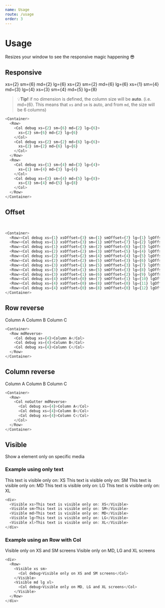 ```yaml
---
name: Usage
route: /usage
order: 3
---
```



# Usage

Resizes your window to see the responsive magic happening 😎

## Responsive

<Container>
  <Row>
    <Col debug xs={2} sm={6} md={2} lg={6}>
      xs={2} sm={6} md={2} lg={6}
    </Col>
    <Col debug xs={2} sm={2} md={6} lg={6}>
      xs={2} sm={2} md={6} lg={6}
    </Col>
  </Row>
  <Row>
    <Col debug xs={1} sm={4} md={3} lg={4}>
      xs={1} sm={4} md={3} lg={4}
    </Col>
    <Col debug xs={3} sm={4} md={5} lg={8}>
      xs={3} sm={4} md={5} lg={8}
    </Col>
  </Row>
</Container>

> 💡**Tip!** if no dimension is defined, the column size will be **auto**. 
(i.e. md={6}. This means that ```xs``` and ```sm``` is auto, 
and from ```md```, the size will be 6 columns)

```js
<Container>
  <Row>
    <Col debug xs={2} sm={6} md={2} lg={6}>
      xs={2} sm={6} md={2} lg={6}
    </Col>
    <Col debug xs={2} sm={2} md={6} lg={6}>
      xs={2} sm={2} md={6} lg={6}
    </Col>
  </Row>
  <Row>
    <Col debug xs={1} sm={4} md={3} lg={4}>
      xs={1} sm={4} md={3} lg={4}
    </Col>
    <Col debug xs={3} sm={4} md={5} lg={8}>
      xs={3} sm={4} md={5} lg={8}
    </Col>
  </Row>
</Container>
```

## Offset

<Container>
  <Row><Col debug xs={1} xsOffset={3} sm={1} smOffset={7} lg={1} lgOffset={11}>&nbsp;</Col></Row>
  <Row><Col debug xs={1} xsOffset={3} sm={1} smOffset={7} lg={2} lgOffset={10}>&nbsp;</Col></Row>
  <Row><Col debug xs={1} xsOffset={3} sm={2} smOffset={6} lg={3} lgOffset={9}>&nbsp;</Col></Row>
  <Row><Col debug xs={2} xsOffset={2} sm={3} smOffset={5} lg={4} lgOffset={8}>&nbsp;</Col></Row>
  <Row><Col debug xs={2} xsOffset={2} sm={4} smOffset={4} lg={5} lgOffset={7}>&nbsp;</Col></Row>
  <Row><Col debug xs={2} xsOffset={2} sm={5} smOffset={3} lg={6} lgOffset={6}>&nbsp;</Col></Row>
  <Row><Col debug xs={3} xsOffset={1} sm={5} smOffset={3} lg={7} lgOffset={5}>&nbsp;</Col></Row>
  <Row><Col debug xs={3} xsOffset={1} sm={5} smOffset={3} lg={8} lgOffset={4}>&nbsp;</Col></Row>
  <Row><Col debug xs={3} xsOffset={1} sm={6} smOffset={2} lg={9} lgOffset={3}>&nbsp;</Col></Row>
  <Row><Col debug xs={4} xsOffset={0} sm={7} smOffset={1} lg={10} lgOffset={2}>&nbsp;</Col></Row>
  <Row><Col debug xs={4} xsOffset={0} sm={8} smOffset={0} lg={11} lgOffset={1}>&nbsp;</Col></Row>
  <Row><Col debug xs={4} xsOffset={0} sm={8} smOffset={0} lg={12} lgOffset={0}>&nbsp;</Col></Row>
</Container>

```js
<Container>
  <Row><Col debug xs={1} xsOffset={3} sm={1} smOffset={7} lg={1} lgOffset={11}>&nbsp;</Col></Row>
  <Row><Col debug xs={1} xsOffset={3} sm={1} smOffset={7} lg={2} lgOffset={10}>&nbsp;</Col></Row>
  <Row><Col debug xs={1} xsOffset={3} sm={2} smOffset={6} lg={3} lgOffset={9}>&nbsp;</Col></Row>
  <Row><Col debug xs={2} xsOffset={2} sm={3} smOffset={5} lg={4} lgOffset={8}>&nbsp;</Col></Row>
  <Row><Col debug xs={2} xsOffset={2} sm={4} smOffset={4} lg={5} lgOffset={7}>&nbsp;</Col></Row>
  <Row><Col debug xs={2} xsOffset={2} sm={5} smOffset={3} lg={6} lgOffset={6}>&nbsp;</Col></Row>
  <Row><Col debug xs={3} xsOffset={1} sm={5} smOffset={3} lg={7} lgOffset={5}>&nbsp;</Col></Row>
  <Row><Col debug xs={3} xsOffset={1} sm={5} smOffset={3} lg={8} lgOffset={4}>&nbsp;</Col></Row>
  <Row><Col debug xs={3} xsOffset={1} sm={6} smOffset={2} lg={9} lgOffset={3}>&nbsp;</Col></Row>
  <Row><Col debug xs={4} xsOffset={0} sm={7} smOffset={1} lg={10} lgOffset={2}>&nbsp;</Col></Row>
  <Row><Col debug xs={4} xsOffset={0} sm={8} smOffset={0} lg={11} lgOffset={1}>&nbsp;</Col></Row>
  <Row><Col debug xs={4} xsOffset={0} sm={8} smOffset={0} lg={12} lgOffset={0}>&nbsp;</Col></Row>
</Container>
```
## Row reverse

<Container>
  <Row mdReverse>
    <Col debug xs={4}>Column A</Col>
    <Col debug xs={4}>Column B</Col>
    <Col debug xs={4}>Column C</Col>
  </Row>
</Container>

```js
<Container>
  <Row mdReverse>
    <Col debug xs={4}>Column A</Col>
    <Col debug xs={4}>Column B</Col>
    <Col debug xs={4}>Column C</Col>
  </Row>
</Container>
```

## Column reverse

<Container>
  <Row>
    <Col noGutter mdReverse>
      <Col debug xs={4}>Column A</Col>
      <Col debug xs={4}>Column B</Col>
      <Col debug xs={4}>Column C</Col>
    </Col>
  </Row>
</Container>

```js
<Container>
  <Row>
    <Col noGutter mdReverse>
      <Col debug xs={4}>Column A</Col>
      <Col debug xs={4}>Column B</Col>
      <Col debug xs={4}>Column C</Col>
    </Col>
  </Row>
</Container>
```

## Visible

Show a element only on specific media

### Example using only text

<div>
  <Visible xs>This text is visible only on: XS</Visible>
  <Visible sm>This text is visible only on: SM</Visible>
  <Visible md>This text is visible only on: MD</Visible>
  <Visible lg>This text is visible only on: LG</Visible>
  <Visible xl>This text is visible only on: XL</Visible>
</div>

```js
<div>
  <Visible xs>This text is visible only on: XS</Visible>
  <Visible sm>This text is visible only on: SM</Visible>
  <Visible md>This text is visible only on: MD</Visible>
  <Visible lg>This text is visible only on: LG</Visible>
  <Visible xl>This text is visible only on: XL</Visible>
</div>
```

### Example using an Row with Col

<div>
  <Row>
    <Visible xs sm>
      <Col debug>Visible only on XS and SM screens</Col>
    </Visible>
    <Visible md lg xl>
      <Col debug>Visible only on MD, LG and XL screens</Col>
    </Visible>
  </Row>
</div>

```js
<div>
  <Row>
    <Visible xs sm>
      <Col debug>Visible only on XS and SM screens</Col>
    </Visible>
    <Visible md lg xl>
      <Col debug>Visible only on MD, LG and XL screens</Col>
    </Visible>
  </Row>
</div>
```
